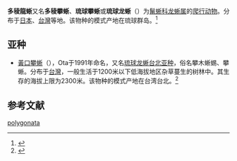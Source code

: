 {{noteTA
|1=zh-cn:爬行纲; zh-tw:爬蟲綱;
}}
{{speciesbox
| name = 多稜攀蜥
| image = Japalura polygonata ishigakiensis.jpg
| image_width = 
| image_caption = 
| status = 
| status_system = 
| status_ref = 
| genus = Diploderma
| species = polygonatum
| authority = (Hallowell, 1861)
| synonyms = 
}}

'''多稜龍蜥'''又名'''多稜攀蜥'''、'''琉球攀蜥'''或'''琉球龙蜥'''（{{lang-xm|Diploderma polygonatum}}）为[[鬣蜥科|鬣蜥科]][[龙蜥属|龙蜥属]]的[[爬行动物|爬行动物]]。分布于[[日本|日本]]、[[台灣|台灣]]等地。该物种的模式产地在琉球群岛。<ref name='id4399'>{{cite web| url =http://www.bioinfo.cn/db05/BjdwSpecies.php?action=view&id=4399| title =琉球龙蜥| work =《中国动物物种编目数据库》| publisher =中国科学院微生物研究所| author =中国科学院动物研究所| accessdate =2009-04-11| deadurl =yes| archiveurl =https://web.archive.org/web/20160305054457/http://www.bioinfo.cn/db05/BjdwSpecies.php?action=view&id=4399| archivedate =2016-03-05}}</ref>

==亚种==
*[[黃口攀蜥|黃口攀蜥]]（{{lang-xm|Diploderma polygonatum xanthostomum}}），Ota于1991年命名，又名[[琉球龙蜥台北亚种|琉球龙蜥台北亚种]]，俗名攀木蜥蜴、攀蜥。分布于[[台灣|台灣]]，一般生活于1200米以下低海拔地区杂草蔓生的树林中。其生存的海拔上限为2300米。该物种的模式产地在台湾台北。<ref name='id4400'>{{cite web| url =http://www.bioinfo.cn/db05/BjdwSpecies.php?action=view&id=4400| title =琉球龙蜥台北亚种| work =《中国动物物种编目数据库》| publisher =中国科学院微生物研究所| author =中国科学院动物研究所| accessdate =2009-04-11| deadurl =yes| archiveurl =https://web.archive.org/web/20160305081533/http://www.bioinfo.cn/db05/BjdwSpecies.php?action=view&id=4400| archivedate =2016-03-05}}</ref>

== 参考文献 ==
{{reflist}}

{{Wikispecies|Japalura polygonata}}
{{Taxonbar|from=Q1038396}}

[[Category:攀蜥屬|polygonata]]


{{蜥蜴小作品}}